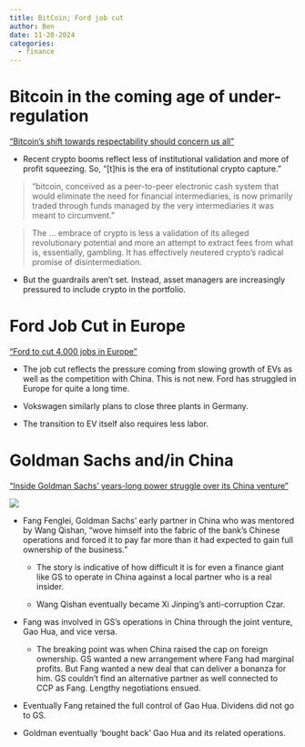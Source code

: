 ```yaml
---
title: BitCoin; Ford job cut
author: Ben
date: 11-20-2024
categories:
  - finance
---
```


# Bitcoin in the coming age of under-regulation
["Bitcoin’s shift towards respectability should concern us all"](https://www.ft.com/content/8ab293b4-ee98-4d2a-8aa9-140a6a597f42?fbclid=IwY2xjawGrFSRleHRuA2FlbQIxMQABHVN4byGTwjtLrRqLsVAM93T6nmvhhkJaB35a3qy1ZnGqS1uRcEUTRfCprQ_aem_ik_wbtfc9k4QsT1w5BoXlQ)

- Recent crypto booms reflect less of institutional validation and more of profit squeezing. So, "[t]his is the era of institutional crypto capture."

> "bitcoin, conceived as a peer-to-peer electronic cash system that would eliminate the need for financial intermediaries, is now primarily traded through funds managed by the very intermediaries it was meant to circumvent."

> The ... embrace of crypto is less a validation of its alleged revolutionary potential and more an attempt to extract fees from what is, essentially, gambling. It has effectively neutered crypto’s radical promise of disintermediation.

- But the guardrails aren't set. Instead, asset managers are increasingly pressured to include crypto in the portfolio.

# Ford Job Cut in Europe

["Ford to cut 4,000 jobs in Europe"](https://www.ft.com/content/0df4cea9-a2e4-4f29-96d8-8d342825b4f2)

- The job cut reflects the pressure coming from slowing growth of EVs as well as the competition with China.
  This is not new. Ford has struggled in Europe for quite a long time.

- Vokswagen similarly plans to close three plants in Germany.

- The transition to EV itself also requires less labor.

# Goldman Sachs and/in China

["Inside Goldman Sachs’ years-long power struggle over its China venture"](https://www.ft.com/content/23128945-0378-4557-bf00-c33fe37218fb)

![](image1.png)

- Fang Fenglei, Goldman Sachs' early partner in China who was mentored by Wang Qishan, "wove himself into the fabric of the bank’s Chinese operations and forced it to pay far more than it had expected to gain full ownership of the business."

  - The story is indicative of how difficult it is for even a finance giant like GS to operate in China against a local partner who is a real insider. 
  
  - Wang Qishan eventually became Xi Jinping's anti-corruption Czar.
  
- Fang was involved in GS's operations in China through the joint venture, Gao Hua, and vice versa.

  - The breaking point was when China raised the cap on foreign ownership. GS wanted a new arrangement where Fang had marginal profits. But Fang wanted a new deal that can deliver a bonanza for him. GS couldn't find an alternative partner as well connected to CCP as Fang. Lengthy negotiations ensued.
  
- Eventually Fang retained the full control of Gao Hua. Dividens did not go to GS.

- Goldman eventually 'bought back' Gao Hua and its related operations.
